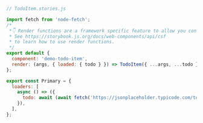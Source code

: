 ```js
// TodoItem.stories.js

import fetch from 'node-fetch';
/*
 *👇 Render functions are a framework specific feature to allow you control on how the component renders.
 * See https://storybook.js.org/docs/web-components/api/csf
 * to learn how to use render functions.
 */
export default {
  component: 'demo-todo-item',
  render: (args, { loaded: { todo } }) => TodoItem({ ...args, ...todo }),
};

export const Primary = {
  loaders: [
    async () => ({
      todo: await (await fetch('https://jsonplaceholder.typicode.com/todos/1')).json(),
    }),
  ],
};
```
